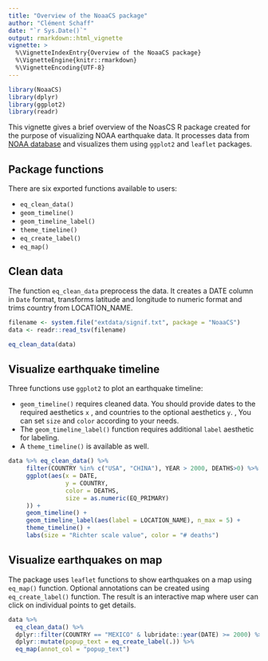 ```yaml
---
title: "Overview of the NoaaCS package"
author: "Clément Schaff"
date: "`r Sys.Date()`"
output: rmarkdown::html_vignette
vignette: >
  %\VignetteIndexEntry{Overview of the NoaaCS package}
  %\VignetteEngine{knitr::rmarkdown}
  %\VignetteEncoding{UTF-8}
---
```


```r
library(NoaaCS)
library(dplyr)
library(ggplot2)
library(readr)
```

This vignette gives a brief overview of the NoasCS R package created for the purpose of visualizing NOAA earthquake data. It processes data from [NOAA database](https://www.ngdc.noaa.gov/nndc/struts/form?t=101650&s=1&d=1) and visualizes them using `ggplot2` and `leaflet` packages. 

## Package functions

There are six exported functions available to users:

- `eq_clean_data()`
- `geom_timeline()`
- `geom_timeline_label()`
- `theme_timeline()`
- `eq_create_label()`
- `eq_map()`

## Clean data

The  function `eq_clean_data` preprocess the data. It creates a DATE column in `Date` format, transforms latitude and longitude to numeric format and trims country from LOCATION_NAME.

```r
filename <- system.file("extdata/signif.txt", package = "NoaaCS")
data <- readr::read_tsv(filename)

eq_clean_data(data)
```

## Visualize earthquake timeline

Three functions use `ggplot2` to plot an earthquake timeline:

- `geom_timeline()` requires cleaned data. You should provide dates to the required aesthetics `x` , and countries to the optional aesthetics `y`. , You can set `size` and `color` according to your needs. 
- The `geom_timeline_label()` function requires additional `label` aesthetic for labeling. 
- A `theme_timeline()` is available as well. 

```r
data %>% eq_clean_data() %>%
     filter(COUNTRY %in% c("USA", "CHINA"), YEAR > 2000, DEATHS>0) %>%
     ggplot(aes(x = DATE,
                y = COUNTRY,
                color = DEATHS,
                size = as.numeric(EQ_PRIMARY)
     )) +
     geom_timeline() +
     geom_timeline_label(aes(label = LOCATION_NAME), n_max = 5) +
     theme_timeline() +
     labs(size = "Richter scale value", color = "# deaths")
```

## Visualize earthquakes on map

The package uses `leaflet` functions to show earthquakes on a map using `eq_map()` function. Optional annotations can be created using `eq_create_label()` function. The result is an interactive map where user can click on individual points to get details.

```r
data %>% 
  eq_clean_data() %>% 
  dplyr::filter(COUNTRY == "MEXICO" & lubridate::year(DATE) >= 2000) %>% 
  dplyr::mutate(popup_text = eq_create_label(.)) %>% 
  eq_map(annot_col = "popup_text")
```
